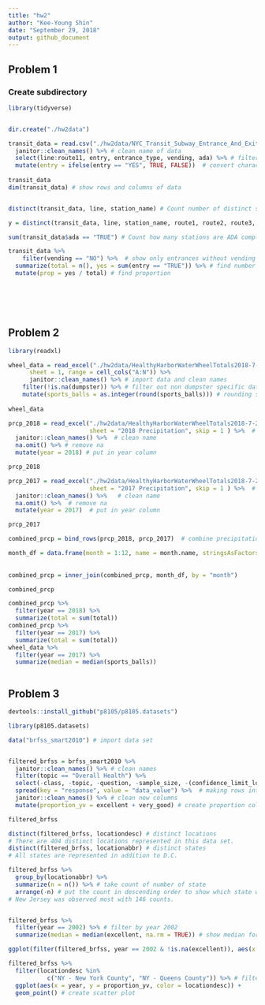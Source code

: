 ```yaml
---
title: "hw2"
author: "Kee-Young Shin"
date: "September 29, 2018"
output: github_document
---
```


## Problem 1
### Create subdirectory
```r
library(tidyverse)


dir.create("./hw2data")

```

```r

transit_data = read.csv("./hw2data/NYC_Transit_Subway_Entrance_And_Exit_Data.csv") %>%
  janitor::clean_names() %>% # clean name of data
  select(line:route11, entry, entrance_type, vending, ada) %>% # filter columns 
  mutate(entry = ifelse(entry == "YES", TRUE, FALSE))  # convert character into logical
  
transit_data
dim(transit_data) # show rows and columns of data 


distinct(transit_data, line, station_name) # Count number of distinct stations

y = distinct(transit_data, line, station_name, route1, route2, route3, route4, route5, route6, route7, route8, route9, route10, route11)

sum(transit_data$ada == "TRUE") # Count how many stations are ADA compliant

transit_data %>%
	filter(vending == "NO") %>%  # show only entrances without vending 
  summarize(total = n(), yes = sum(entry == "TRUE")) %>% # find number of allowed entries
  mutate(prop = yes / total) # find proportion 

	





```

## Problem 2

```r
library(readxl)

wheel_data = read_excel("./hw2data/HealthyHarborWaterWheelTotals2018-7-28.xlsx", 
	  sheet = 1, range = cell_cols("A:N")) %>%
	  janitor::clean_names() %>% # import data and clean names
    filter(!is.na(dumpster)) %>% # filter out non dumpster specific data 
    mutate(sports_balls = as.integer(round(sports_balls))) # rounding sports balls 
   
wheel_data

prcp_2018 = read_excel("./hw2data/HealthyHarborWaterWheelTotals2018-7-28.xlsx",
                       sheet = "2018 Precipitation", skip = 1 ) %>%  # import data
  janitor::clean_names() %>%  # clean name
  na.omit() %>% # remove na  
  mutate(year = 2018) # put in year column

prcp_2018

prcp_2017 = read_excel("./hw2data/HealthyHarborWaterWheelTotals2018-7-28.xlsx",
                       sheet = "2017 Precipitation", skip = 1 ) %>%  # import data 
  janitor::clean_names() %>%   # clean name
  na.omit() %>%  # remove na 
  mutate(year = 2017)  # put in year column 

prcp_2017

combined_prcp = bind_rows(prcp_2018, prcp_2017)  # combine precipitation data 

month_df = data.frame(month = 1:12, name = month.name, stringsAsFactors = FALSE)
 
  
combined_prcp = inner_join(combined_prcp, month_df, by = "month")

combined_prcp

combined_prcp %>%
  filter(year == 2018) %>%
  summarize(total = sum(total))
combined_prcp %>%
  filter(year == 2017) %>%
  summarize(total = sum(total))
wheel_data %>%
  filter(year == 2017) %>%
  summarize(median = median(sports_balls))



```


## Problem 3
```r
devtools::install_github("p8105/p8105.datasets")

library(p8105.datasets)

data("brfss_smart2010") # import data set 


filtered_brfss = brfss_smart2010 %>%
  janitor::clean_names() %>% # clean names 
  filter(topic == "Overall Health") %>%
  select(-class, -topic, -question, -sample_size, -(confidence_limit_low:geo_location)) %>%
  spread(key = "response", value = "data_value") %>%  # making rows into columns
  janitor::clean_names() %>% # clean new columns 
  mutate(proportion_yv = excellent + very_good) # create proportion column

filtered_brfss  

distinct(filtered_brfss, locationdesc) # distinct locations
# There are 404 distinct locations represented in this data set.
distinct(filtered_brfss, locationabbr) # distinct states
# All states are represented in addition to D.C.

filtered_brfss %>%
  group_by(locationabbr) %>%
  summarize(n = n()) %>% # take count of number of state
  arrange(-n) # put the count in descending order to show which state was observed most 
# New Jersey was observed most with 146 counts. 


filtered_brfss %>%
  filter(year == 2002) %>% # filter by year 2002
  summarize(median = median(excellent, na.rm = TRUE)) # show median for excellent

ggplot(filter(filtered_brfss, year == 2002 & !is.na(excellent)), aes(x = excellent)) + geom_histogram() # create histogram

filtered_brfss %>%
  filter(locationdesc %in% 
           c("NY - New York County", "NY - Queens County")) %>% # filter by location
  ggplot(aes(x = year, y = proportion_yv, color = locationdesc)) +
  geom_point() # create scatter plot

```



